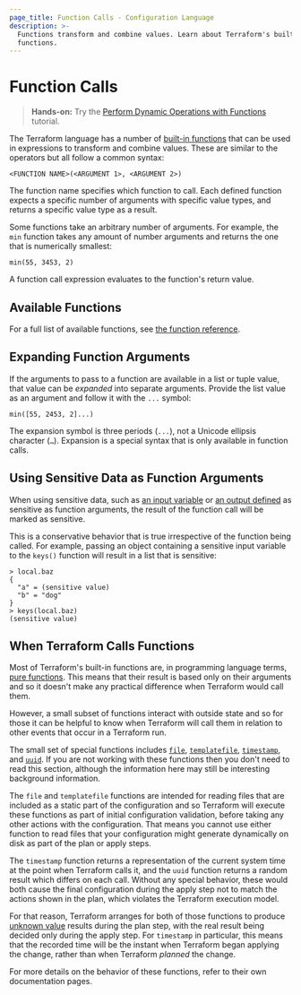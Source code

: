```yaml
---
page_title: Function Calls - Configuration Language
description: >-
  Functions transform and combine values. Learn about Terraform's built-in
  functions.
---
```


# Function Calls

> **Hands-on:** Try the [Perform Dynamic Operations with Functions](/terraform/tutorials/configuration-language/functions?utm_source=WEBSITE&utm_medium=WEB_IO&utm_offer=ARTICLE_PAGE&utm_content=DOCS) tutorial.

The Terraform language has a number of
[built-in functions](/terraform/language/functions) that can be used
in expressions to transform and combine values. These
are similar to the operators but all follow a common syntax:

```hcl
<FUNCTION NAME>(<ARGUMENT 1>, <ARGUMENT 2>)
```

The function name specifies which function to call. Each defined function
expects a specific number of arguments with specific value types, and returns a
specific value type as a result.

Some functions take an arbitrary number of arguments. For example, the `min`
function takes any amount of number arguments and returns the one that is
numerically smallest:

```hcl
min(55, 3453, 2)
```

A function call expression evaluates to the function's return value.

## Available Functions

For a full list of available functions, see
[the function reference](/terraform/language/functions).

## Expanding Function Arguments

If the arguments to pass to a function are available in a list or tuple value,
that value can be _expanded_ into separate arguments. Provide the list value as
an argument and follow it with the `...` symbol:

```hcl
min([55, 2453, 2]...)
```

The expansion symbol is three periods (`...`), not a Unicode ellipsis character
(`…`). Expansion is a special syntax that is only available in function calls.

## Using Sensitive Data as Function Arguments

When using sensitive data, such as [an input variable](/terraform/language/block/variable#sensitive)
or [an output defined](/terraform/language/block/output#sensitive) as sensitive
as function arguments, the result of the function call will be marked as sensitive.

This is a conservative behavior that is true irrespective of the function being
called. For example, passing an object containing a sensitive input variable to
the `keys()` function will result in a list that is sensitive:

```shell
> local.baz
{
  "a" = (sensitive value)
  "b" = "dog"
}
> keys(local.baz)
(sensitive value)
```

## When Terraform Calls Functions

Most of Terraform's built-in functions are, in programming language terms,
[pure functions](https://en.wikipedia.org/wiki/Pure_function). This means that
their result is based only on their arguments and so it doesn't make any
practical difference when Terraform would call them.

However, a small subset of functions interact with outside state and so for
those it can be helpful to know when Terraform will call them in relation to
other events that occur in a Terraform run.

The small set of special functions includes
[`file`](/terraform/language/functions/file),
[`templatefile`](/terraform/language/functions/templatefile),
[`timestamp`](/terraform/language/functions/timestamp),
and [`uuid`](/terraform/language/functions/uuid).
If you are not working with these functions then you don't need
to read this section, although the information here may still be interesting
background information.

The `file` and `templatefile` functions are intended for reading files that
are included as a static part of the configuration and so Terraform will
execute these functions as part of initial configuration validation, before
taking any other actions with the configuration. That means you cannot use
either function to read files that your configuration might generate
dynamically on disk as part of the plan or apply steps.

The `timestamp` function returns a representation of the current system time
at the point when Terraform calls it, and the `uuid` function returns a random
result which differs on each call. Without any special behavior, these would
both cause the final configuration during the apply step not to match the
actions shown in the plan, which violates the Terraform execution model.

For that reason, Terraform arranges for both of those functions to produce
[unknown value](/terraform/language/expressions/references#values-not-yet-known) results during the
plan step, with the real result being decided only during the apply step.
For `timestamp` in particular, this means that the recorded time will be
the instant when Terraform began applying the change, rather than when
Terraform _planned_ the change.

For more details on the behavior of these functions, refer to their own
documentation pages.
